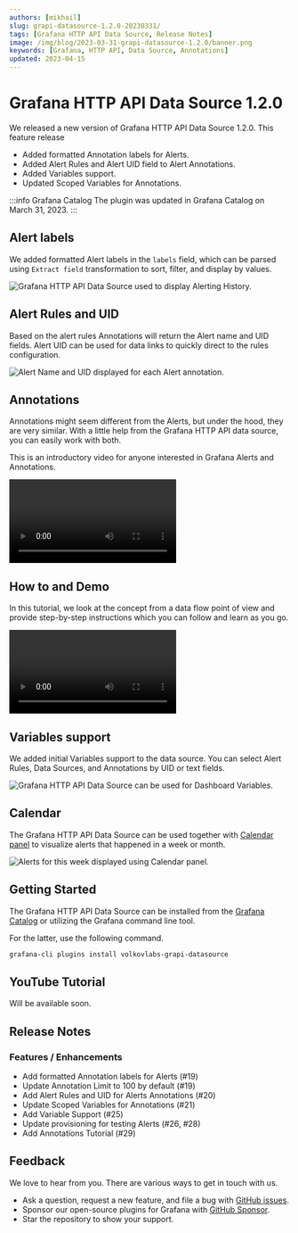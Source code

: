 ```yaml
---
authors: [mikhail]
slug: grapi-datasource-1.2.0-20230331/
tags: [Grafana HTTP API Data Source, Release Notes]
image: /img/blog/2023-03-31-grapi-datasource-1.2.0/banner.png
keywords: [Grafana, HTTP API, Data Source, Annotations]
updated: 2023-04-15
---
```



# Grafana HTTP API Data Source 1.2.0

We released a new version of Grafana HTTP API Data Source 1.2.0. This feature release

- Added formatted Annotation labels for Alerts.
- Added Alert Rules and Alert UID field to Alert Annotations.
- Added Variables support.
- Updated Scoped Variables for Annotations.

:::info Grafana Catalog
The plugin was updated in Grafana Catalog on March 31, 2023.
:::

## Alert labels

We added formatted Alert labels in the `labels` field, which can be parsed using `Extract field` transformation to sort, filter, and display by values.

<Image
  title="Grafana HTTP API Data Source used to display Alerting History."
  src="/img/blog/2023-03-31-grapi-datasource-1.2.0/history.png"
  lazy={false}
/>

## Alert Rules and UID

Based on the alert rules Annotations will return the Alert name and UID fields. Alert UID can be used for data links to quickly direct to the rules configuration.

<Image
  title="Alert Name and UID displayed for each Alert annotation."
  src="/img/blog/2023-03-31-grapi-datasource-1.2.0/alerts.png"
/>

## Annotations

Annotations might seem different from the Alerts, but under the hood, they are very similar. With a little help from the Grafana HTTP API data source, you can easily work with both.

This is an introductory video for anyone interested in Grafana Alerts and Annotations.

<Video
  src="https://www.youtube.com/embed/4asWJ_Dhcmw"
  title="Annotations, Alerts, and Annotation queries in Grafana explained."
/>

## How to and Demo

In this tutorial, we look at the concept from a data flow point of view and provide step-by-step instructions which you can follow and learn as you go.

<Video
  src="https://www.youtube.com/embed/bmOkirtC65w"
  title="Annotations and Alerts tutorial for Grafana with Timescale."
/>

## Variables support

We added initial Variables support to the data source. You can select Alert Rules, Data Sources, and Annotations by UID or text fields.

<Image
  title="Grafana HTTP API Data Source can be used for Dashboard Variables."
  src="/img/blog/2023-03-31-grapi-datasource-1.2.0/variables.png"
/>

## Calendar

The Grafana HTTP API Data Source can be used together with [Calendar panel](/plugins/volkovlabs-calendar-panel) to visualize alerts that happened in a week or month.

<Image
  title="Alerts for this week displayed using Calendar panel."
  src="/img/blog/2023-03-31-grapi-datasource-1.2.0/calendar.png"
/>

## Getting Started

The Grafana HTTP API Data Source can be installed from the [Grafana Catalog](https://grafana.com/grafana/plugins/volkovlabs-grapi-datasource/) or utilizing the Grafana command line tool.

For the latter, use the following command.

```bash
grafana-cli plugins install volkovlabs-grapi-datasource
```

## YouTube Tutorial

Will be available soon.

## Release Notes

### Features / Enhancements

- Add formatted Annotation labels for Alerts (#19)
- Update Annotation Limit to 100 by default (#19)
- Add Alert Rules and UID for Alerts Annotations (#20)
- Update Scoped Variables for Annotations (#21)
- Add Variable Support (#25)
- Update provisioning for testing Alerts (#26, #28)
- Add Annotations Tutorial (#29)

## Feedback

We love to hear from you. There are various ways to get in touch with us.

- Ask a question, request a new feature, and file a bug with [GitHub issues](https://github.com/volkovlabs/volkovlabs-grapi-datasource/issues/new/choose).
- Sponsor our open-source plugins for Grafana with [GitHub Sponsor](https://github.com/sponsors/VolkovLabs).
- Star the repository to show your support.
